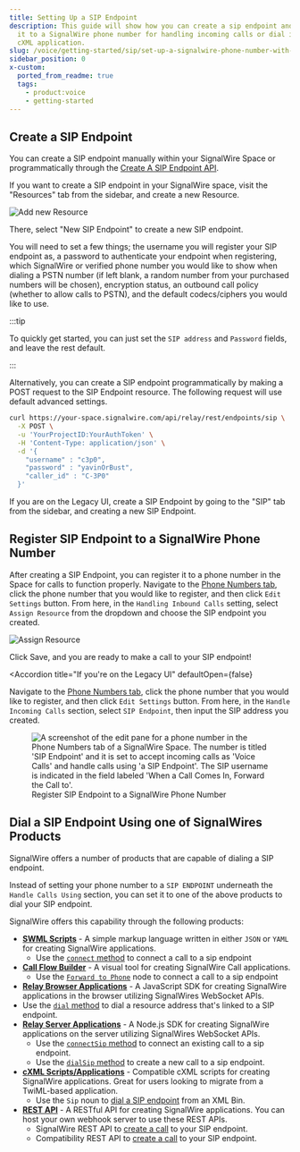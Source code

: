```yaml
---
title: Setting Up a SIP Endpoint
description: This guide will show how you can create a sip endpoint and register
  it to a SignalWire phone number for handling incoming calls or dial it via an
  cXML application.
slug: /voice/getting-started/sip/set-up-a-signalwire-phone-number-with-a-sip-endpoint
sidebar_position: 0
x-custom:
  ported_from_readme: true
  tags:
    - product:voice
    - getting-started
---
```


## Create a SIP Endpoint

You can create a SIP endpoint manually within your SignalWire Space or programmatically through the [Create A SIP Endpoint API](/rest/signalwire-rest/endpoints/space/create-sip-endpoint).

If you want to create a SIP endpoint in your SignalWire space, visit the "Resources" tab from the sidebar, and create a new Resource.

![Add new Resource](@image/dashboard/resources/add-new-resource.webp)

There, select "New SIP Endpoint" to create a new SIP endpoint.

You will need to set a few things; the username you will register your SIP endpoint as, a password to authenticate your endpoint when registering, 
which SignalWire or verified phone number you would like to show when dialing a PSTN number (if left blank, a random number from your purchased numbers will be chosen), 
encryption status, an outbound call policy (whether to allow calls to PSTN), and the default codecs/ciphers you would like to use.

:::tip

To quickly get started, you can just set the `SIP address` and `Password` fields, and leave the rest default.

:::


Alternatively, you can create a SIP endpoint programmatically by making a POST request to the SIP Endpoint resource. The following request will use default advanced settings.

```bash
curl https://your-space.signalwire.com/api/relay/rest/endpoints/sip \
  -X POST \
  -u 'YourProjectID:YourAuthToken' \
  -H 'Content-Type: application/json' \
  -d '{
    "username" : "c3p0",
    "password" : "yavinOrBust",
    "caller_id" : "C-3P0"
  }'
```


<NewLegacy />

If you are on the Legacy UI, create a SIP Endpoint by going to the "SIP" tab from the sidebar, and creating a new SIP Endpoint.

## Register SIP Endpoint to a SignalWire Phone Number

After creating a SIP Endpoint, you can register it to a phone number in the Space for calls to function properly. Navigate to the [Phone Numbers tab](https://my.signalwire.com?page=phone_numbers), click the phone number
that you would like to register, and then click `Edit Settings` button. From here, in the
`Handling Inbound Calls` setting, select `Assign Resource` from the dropdown and choose the SIP endpoint you created.

![Assign Resource](@image/dashboard/phone-numbers/assign-resource-voice.png)

Click Save, and you are ready to make a call to your SIP endpoint!

<Accordion 
  title="If you're on the Legacy UI"
  defaultOpen={false}
>

Navigate to the [Phone Numbers tab](https://my.signalwire.com?page=phone_numbers), click the phone number
that you would like to register, and then click `Edit Settings` button. From here, in the
`Handle Incoming Calls` section, select `SIP Endpoint`, then input the SIP address you created.

<figure>
  <img
    className="img-1080"
    src={require('@image/dashboard/legacy/sip/sip-config.webp').default}
    alt="A screenshot of the edit pane for a phone number in the Phone Numbers tab of a SignalWire Space. The number is titled 'SIP Endpoint' and it is set to accept incoming calls as 'Voice Calls' and handle calls using 'a SIP Endpoint'. The SIP username is indicated in the field labeled 'When a Call Comes In, Forward the Call to'."
  />
  <figcaption>
    Register SIP Endpoint to a SignalWire Phone Number
  </figcaption>
</figure>

</Accordion>

## Dial a SIP Endpoint Using one of SignalWires Products

SignalWire offers a number of products that are capable of dialing a SIP endpoint.

Instead of setting your phone number to a `SIP ENDPOINT` underneath the  `Handle Calls Using` section,
you can set it to one of the above products to dial your SIP endpoint.

SignalWire offers this capability through the following products:


- [**SWML Scripts**](/swml) - A simple markup language written in either `JSON` or `YAML`
for creating SignalWire applications.
  - Use the [`connect` method](/swml/methods/connect) to connect a call to a sip endpoint
- [**Call Flow Builder**](/call-flow-builder) - A visual tool for creating SignalWire Call applications.
  - Use the [`Forward to Phone`](/call-flow-builder/forward-to-phone#forward-to-sip) node to connect a call to a sip endpoint
- [**Relay Browser Applications**](/sdks/reference/browser-sdk/) - A JavaScript SDK for creating SignalWire applications in the browser utilizing SignalWires WebSocket APIs.
- Use the [`dial` method](/sdks/reference/browser-sdk/SignalWire%20Client/client/#dial) to dial a resource address that's linked to a SIP endpoint.
- [**Relay Server Applications**](/sdks/reference/realtime-sdk) - A Node.js SDK for creating SignalWire applications on the server utilizing SignalWires WebSocket APIs.
  - Use the [`connectSip` method](/sdks/reference/realtime-sdk/relay-v4/voice/voice-call#connectsip) to connect an existing call to a sip endpoint.
  - Use the [`dialSip` method](/sdks/reference/realtime-sdk/relay-v4/voice/voice-client#dialsip) to create a new call to a sip endpoint.
- [**cXML Scripts/Applications**](/compatibility-api/guides/general/creating-and-using-cxml-applications) - Compatible cXML scripts for creating SignalWire applications.
Great for users looking to migrate from a TwiML-based application.
  - Use the `Sip` noun to [dial a SIP endpoint](/compatibility-api/cxml/voice/sip-noun) from an XML Bin.
- [**REST API**](/rest) - A RESTful API for creating SignalWire applications. You can host your own webhook server to
use these REST APIs.
  - SignalWire REST API to [create a call](/rest/signalwire-rest/endpoints/calling/calls-create) to your SIP endpoint.
  - Compatibility REST API to [create a call](/rest/compatibility-api/endpoints/create-a-call) to your SIP endpoint.
